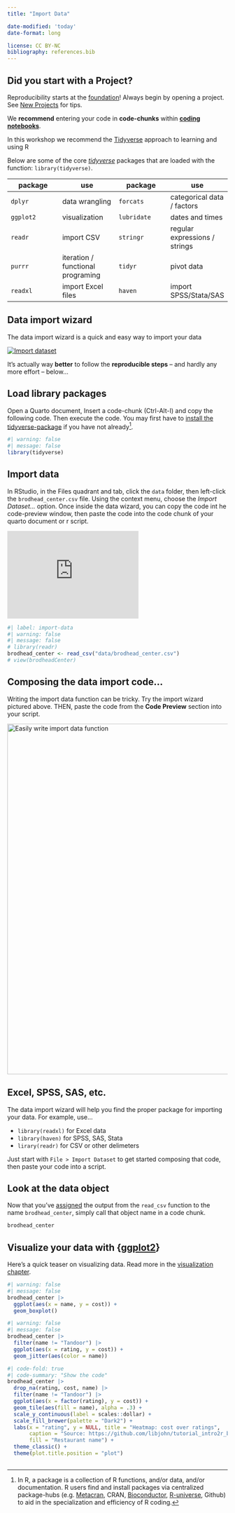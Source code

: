 ```yaml
---
title: "Import Data"

date-modified: 'today'
date-format: long

license: CC BY-NC  
bibliography: references.bib
---
```


::: callout-warning
## Did you start with a Project?

Reproducibility starts at the [foundation](proj.html#reproducibility)! Always begin by opening a project. See [New Projects](proj.html) for tips.

We **recommend** entering your code in **code-chunks** within [**coding notebooks**](quarto.html).
:::

In this workshop we recommend the [Tidyverse](https://tidyverse.org) approach to learning and using R

Below are some of the core [*tidyverse*](https://tidyverse.tidyverse.org/) packages that are loaded with the function: `library(tidyverse)`.

| package   | use                               | package     | use                           |
|------------------|-------------------|------------------|------------------|
| `dplyr`   | data wrangling                    | `forcats`   | categorical data / factors    |
| `ggplot2` | visualization                     | `lubridate` | dates and times               |
| `readr`   | import CSV                        | `stringr`   | regular expressions / strings |
| `purrr`   | iteration / functional programing | `tidyr`     | pivot data                    |
| `readxl`  | import Excel files                | `haven`     | import SPSS/Stata/SAS         |

## Data import wizard

The data import wizard is a quick and easy way to import your data

[![Import dataset](images/data_import.jpg){fig-alt="import dataset"}](images/data_import.jpg)

It's actually way **better** to follow the **reproducible steps** -- and hardly any more effort -- below...

## Load library packages

Open a Quarto document, Insert a code-chunk (Ctrl-Alt-I) and copy the following code. Then execute the code. You may first have to [install the tidyverse-package](packages.html#install-packages) if you have not already[^1].

[^1]: In R, a package is a collection of R functions, and/or data, and/or documentation. R users find and install packages via centralized package-hubs (e.g. [Metacran](https://www.r-pkg.org/), CRAN, [Bioconductor](https://bioconductor.org/), [R-universe](https://r-universe.dev/search/), Github) to aid in the specialization and efficiency of R coding.

```r
#| warning: false
#| message: false
library(tidyverse)
```

## Import data

In RStudio, in the Files quadrant and tab, click the `data` folder, then left-click the `brodhead_center.csv` file. Using the context menu, choose the *Import Dataset...* option. Once inside the data wizard, you can copy the code int he code-preview window, then paste the code into the code chunk of your quarto document or r script.

::: column-margin
```{=html}
<iframe width="300" height="200" src="https://www.youtube.com/embed/BKDkj7I4L-Y" title="YouTube video player" frameborder="0" allow="accelerometer; autoplay; clipboard-write; encrypted-media; gyroscope; picture-in-picture; web-share" allowfullscreen></iframe>
```
:::

```r
#| label: import-data
#| warning: false
#| message: false
# library(readr)
brodhead_center <- read_csv("data/brodhead_center.csv")
# view(brodheadCenter)
```

::: callout-tip
## Composing the data import code...

Writing the import data function can be tricky. Try the import wizard pictured above. THEN, paste the code from the **Code Preview** section into your script.

[![Easily write import data function](images/data_import_code.jpg){fig-alt="Easily write import data function" width="800"}](images/data_import_code.jpg)
:::

## Excel, SPSS, SAS, etc.

The data import wizard will help you find the proper package for importing your data. For example, use...

-   `library(readxl)` for Excel data
-   `library(haven)` for SPSS, SAS, Stata
-   `lirary(readr)` for CSV or other delimeters

Just start with `File > Import Dataset` to get started composing that code, then paste your code into a script.

## Look at the data object

Now that you've [assigned](index.htm#pipes-and-assignment "Assign and object with <-") the output from the `read_csv` function to the name `brodhead_center`, simply call that object name in a code chunk.

```r
brodhead_center
```

## Visualize your data with {[ggplot2](https://ggplot2.tidyverse.org)}

Here's a quick teaser on visualizing data. Read more in the [visualization chapter](viz.html).

```r
#| warning: false
#| message: false
brodhead_center |> 
  ggplot(aes(x = name, y = cost)) +
  geom_boxplot() 
```

```r
#| warning: false
#| message: false
brodhead_center |> 
  filter(name != "Tandoor") |> 
  ggplot(aes(x = rating, y = cost)) +
  geom_jitter(aes(color = name))
```

```r
#| code-fold: true
#| code-summary: "Show the code"
brodhead_center |> 
  drop_na(rating, cost, name) |> 
  filter(name != "Tandoor") |> 
  ggplot(aes(x = factor(rating), y = cost)) +
  geom_tile(aes(fill = name), alpha = .3) +
  scale_y_continuous(label = scales::dollar) +
  scale_fill_brewer(palette = "Dark2") + 
  labs(x = "rating", y = NULL, title = "Heatmap: cost over ratings", 
       caption = "Source: https://github.com/libjohn/tutorial_intro2r_brain",
       fill = "Restaurant name") +
  theme_classic() +
  theme(plot.title.position = "plot")
  
```
